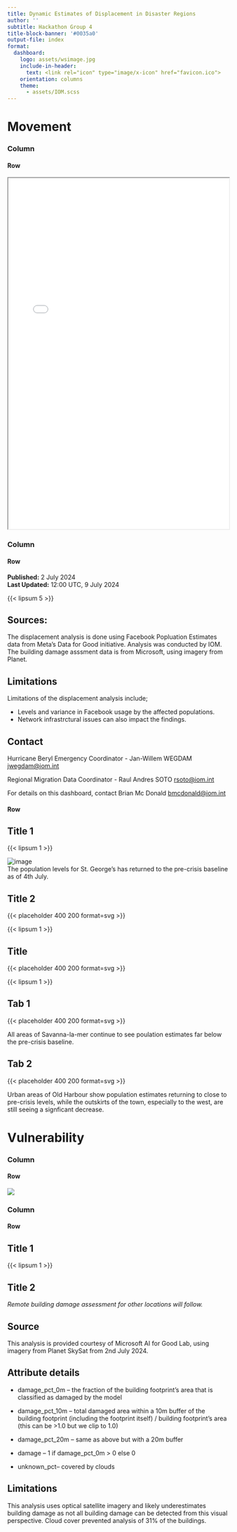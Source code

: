 ```yaml
---
title: Dynamic Estimates of Displacement in Disaster Regions
author: ''
subtitle: Hackathon Group 4
title-block-banner: '#0035a0'
output-file: index
format:
  dashboard:
    logo: assets/wsimage.jpg
    include-in-header:
      text: <link rel="icon" type="image/x-icon" href="favicon.ico">
    orientation: columns
    theme:
      - assets/IOM.scss
---
```


# Movement

### Column {width="65%"}

#### Row 

::: {.card title="Movements"}
<!-- {{< placeholder 1000 1000 format=svg >}} -->
<iframe src="./inputs/flowmap.html" width="100%" height="800px%">

</iframe>
:::



<!-- <iframe src="./outputs/map.html" width="100%" height="100%">

</iframe> -->


### Column {width="35%"}

#### Row {.tabset .flow height="30%"}

::: {.card .flow title="Overview"}
**Published:** 2 July 2024 </br>
**Last Updated:** 12:00 UTC, 9 July 2024

{{< lipsum 5 >}}
:::

::: {.card .flow title="Methodology"}
## Sources:
The displacement analysis is done using Facebook Popluation Estimates data from Meta's Data for Good initiative. Analysis was conducted by IOM.
The building damage asssment data is from Microsoft, using imagery from Planet.

## Limitations
Limitations of the displacement analysis include;

-   Levels and variance in Facebook usage by the affected populations.
-   Network infrastrctural issues can also impact the findings.

## Contact
Hurricane Beryl Emergency Coordinator - Jan-Willem WEGDAM [jwegdam@iom.int](mailto:jwegdam@iom.int)

Regional Migration Data Coordinator - Raul Andres SOTO [rsoto@iom.int](mailto:rsoto@iom.int)

For details on this dashboard, contact Brian Mc Donald [bmcdonald\@iom.int](mailto:bmcdonald@iom.int?subject=Beryl)
:::

#### Row {.tabset .flow}

::: {.card title="Tab 1"}
## Title 1

{{< lipsum 1 >}}

![image](./assets/image.svg) </br>The population levels for  St. George's has  returned to the pre-crisis baseline as of 4th July.


## Title 2

{{< placeholder 400 200 format=svg >}}

{{< lipsum 1 >}}

## Title 

{{< placeholder 400 200 format=svg >}}

{{< lipsum 1 >}}

:::


::: {.card title="Tab 2"}

## Tab 1

{{< placeholder 400 200 format=svg >}}

All areas of Savanna-la-mer continue to see poulation estimates far below the pre-crisis baseline.

## Tab 2

{{< placeholder 400 200 format=svg >}}

Urban areas of Old Harbour show population estimates returning to close to pre-crisis levels, while the outskirts of the town, especially to the west, are still seeing a signficant decrease.
:::

# Vulnerability

### Column {width="65%"}

#### Row 

::: {.card title="Vulnerability"}
![](./inputs/photo1.jpeg)
:::


### Column {width="35%"}

#### Row {.tabset}

::: {.card title="Tab 1"}
## Title 1

{{< lipsum 1 >}}

## Title 2

*Remote building damage assessment for other locations will follow.*
:::

::: {.card title="Tab 2"}

## Source
This analysis is provided courtesy of Microsoft AI for Good Lab, using imagery from Planet SkySat from 2nd July 2024.

## Attribute details

-   damage_pct_0m – the fraction of the building footprint's area that is classified as damaged by the model

-   damage_pct_10m – total damaged area within a 10m buffer of the building footprint (including the footprint itself) / building footprint's area (this can be \>1.0 but we clip to 1.0)

-   damage_pct_20m – same as above but with a 20m buffer

-   damage – 1 if damage_pct_0m \> 0 else 0

-   unknown_pct– covered by clouds

## Limitations
This analysis uses optical satellite imagery and likely underestimates building damage as not all building damage can be detected from this visual perspective.
Cloud cover prevented analysis of 31% of the buildings.
:::